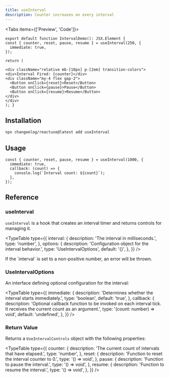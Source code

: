 ```yaml
---
title: useInterval
description: Counter increases on every interval
---
```


<Tabs items={['Preview', 'Code']}>
  <Tab value="Preview">
    <IntervalDemo />
  </Tab>
  ```tsx tab="Code"
  export default function IntervalDemo(): JSX.Element {
  const { counter, reset, pause, resume } = useInterval(250, {
    immediate: true,
  });

return (

<div className="relative mb-[10px] p-[2em] transition-colors">
  <div>Interval Fired: {counter}</div>
  <div className="my-4 flex gap-2">
    <Button onClick={reset}>Reset</Button>
    <Button onClick={pause}>Pause</Button>
    <Button onClick={resume}>Resume</Button>
  </div>
</div>
); }

````
</Tabs>

## Installation

```bash
npx changeelog/reactuse@latest add useInterval
````

## Usage

```tsx
const { counter, reset, pause, resume } = useInterval(1000, {
  immediate: true,
  callback: (count) => {
    console.log(`Interval count: ${count}`);
  },
});
```

## Reference

### useInterval

`useInterval` is a hook that creates an interval timer and returns controls for managing it.

<TypeTable
  type={{
    interval: {
      description: 'The interval in milliseconds.',
      type: 'number',
    },
    options: {
      description: 'Configuration object for the interval behavior.',
      type: 'UseIntervalOptions',
      default: '{}',
    },
  }}
/>

<Callout title="Note">
  If the `interval` is set to a non-positive number, an error will be thrown.
</Callout>

### UseIntervalOptions

An interface defining optional configuration for the interval:

<TypeTable
  type={{
    immediate: {
      description: 'Determines whether the interval starts immediately.',
      type: 'boolean',
      default: 'true',
    },
    callback: {
      description:
        'Optional callback function to be invoked on each interval tick. It receives the current count as an argument.',
      type: '(count: number) => void',
      default: 'undefined',
    },
  }}
/>

### Return Value

Returns a `UseIntervalControls` object with the following properties:

<TypeTable
  type={{
    counter: {
      description: 'The current count of intervals that have elapsed.',
      type: 'number',
    },
    reset: {
      description: 'Function to reset the interval counter to 0.',
      type: '() => void',
    },
    pause: {
      description: 'Function to pause the interval.',
      type: '() => void',
    },
    resume: {
      description: 'Function to resume the interval.',
      type: '() => void',
    },
  }}
/>

